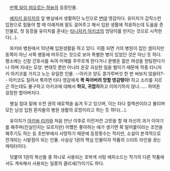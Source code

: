　[[반쪽 달이 떠오르는 하늘]]의 등장인물.

　[[에자키 유이치]]의 앞 병실에서 생활하던 노인으로 [[변태]] 영감이다. 유이치가 갑작스런 입원으로 힘들어 할 때 이래저래 말도 걸어주고 해서 입원 생활에 적응하는데 도움을 준 인물로, 첫 등장을 유이치를 혼내는 [[타니자키 아키코]]의 엉덩이를 만지는 것으로 시작한다(…).

　와키바 병원에서 10년째 입원생활을 하고 있다. 이쯤 되면 거의 병원이 집인 셈이지만 동쪽이 아닌 서쪽 병동에 머무르는 것으로 보아 특별한 병이 있었던 것은 아닌 듯 하다. 평소에는 신참 간호사를 속여 어깨를 주무르게 한다거나 문병온 젊은 여성을 헌팅한다거나 하며 지내는 모양. 변태짓 뿐만 아니라 온갖 괴상한 일을 벌이기 때문에 작중 타니자키 아키코를 가지고 노는 유일한 인물. --아키코 양도 콩가루버섯 한 번 써보지 않을텨?-- 아키코도 질려서 툭하면 타다 영감에게 '''콱 죽어버려 망할 영감탱이!''' 하고 소리를 지르곤 하는데도 불구하고 아키코에 대해서 '''하모, 귀엽지'''하고 이야기하지 않나…… 하여튼 굉장한 할아버지다.

　병실 침대 밑에 수천 권의 에로책을 숨겨 두고 있으며, 이는 타다 컬렉션이라고 불리며 모든 남성 입원 환자들의 병원 생활의 로망이라고 하는 듯 하다(…).

　유이치가 [[아키바 리카]]와 처음 만난 이후로 이런저런 고민을 할 때 자신의 과거 이야기를 해주며(진실인지는 모르지만) 어쨌든 좋아하는 애가 생기면 확 밀어붙이라는 조언을 해주기도 하는 등 초반부에서 사망하기 때문에 등장횟수는 적지만, 소설이 본격적으로 전개되는 시발점이 되는 인물. 사실상 1권의 핵심 인물이자 작품의 스타트 라인을 끊는 캐릭터이다.

　덧붙여 1권의 복선들 중 하나로 사용되는 호박색 사탕 에피소드는 작가의 다른 작품에서도 계속해서 사용되는 일종의 클리셰(?)이기도 하다.
